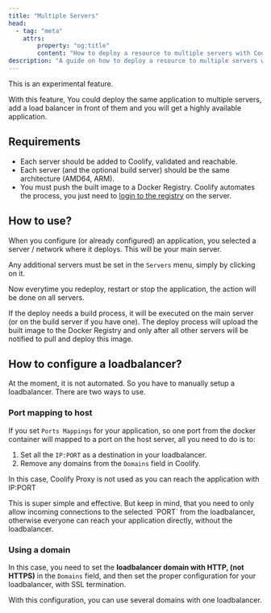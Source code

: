 ```yaml
---
title: "Multiple Servers"
head:
  - tag: "meta"
    attrs:
        property: "og:title"
        content: "How to deploy a resource to multiple servers with Coolify"
description: "A guide on how to deploy a resource to multiple servers with Coolify"
---
```



<Aside type="caution">This is an experimental feature.</Aside>

With this feature, You could deploy the same application to multiple servers, add a load balancer in front of them and you will get a highly available application.

## Requirements

- Each server should be added to Coolify, validated and reachable.
- Each server (and the optional build server) should be the same architecture (AMD64, ARM).
- You must push the built image to a Docker Registry. Coolify automates the process, you just need to [login to the registry](/docs/knowledge-base/docker/registry#docker-credentials) on the server.

## How to use?

When you configure (or already configured) an application, you selected a server / network where it deploys. This will be your main server.

Any additional servers must be set in the `Servers` menu, simply by clicking on it.

Now everytime you redeploy, restart or stop the application, the action will be done on all servers.

If the deploy needs a build process, it will be executed on the main server (or on the build server if you have one). The deploy process will upload the built image to the Docker Registry and only after all other servers will be notified to pull and deploy this image.

## How to configure a loadbalancer?

At the moment, it is not automated. So you have to manually setup a loadbalancer. There are two ways to use.

### Port mapping to host

If you set `Ports Mappings` for your application, so one port from the docker container will mapped to a port on the host server, all you need to do is to:

1. Set all the `IP:PORT` as a destination in your loadbalancer.
2. Remove any domains from the `Domains` field in Coolify.

In this case, Coolify Proxy is not used as you can reach the application with IP:PORT

<Aside type="tip">
  This is super simple and effective. But keep in mind, that you need to only
  allow incoming connections to the selected `PORT` from the loadbalancer,
  otherwise everyone can reach your application directly, without the
  loadbalancer.
</Aside>

### Using a domain

In this case, you need to set the **loadbalancer domain with HTTP, (not HTTPS)** in the `Domains` field, and then set the proper configuration for your loadbalancer, with SSL termination.

With this configuration, you can use several domains with one loadbalancer.
